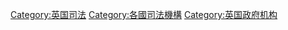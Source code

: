 {{main|英國的司法機構}}
[[Category:英国司法|Category:英国司法]]
[[Category:各國司法機構|Category:各國司法機構]]
[[Category:英国政府机构|Category:英国政府机构]]